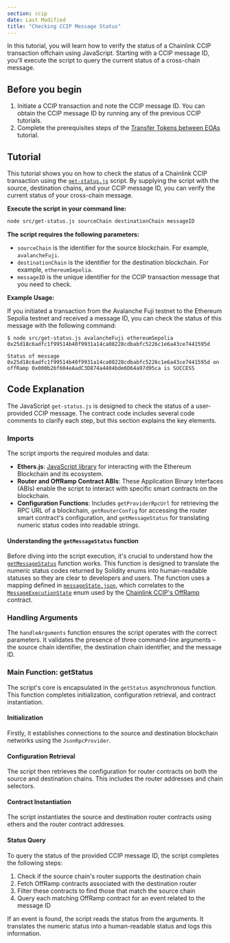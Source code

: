 ```yaml
---
section: ccip
date: Last Modified
title: "Checking CCIP Message Status"
---
```



In this tutorial, you will learn how to verify the status of a Chainlink CCIP transaction offchain using JavaScript. Starting with a CCIP message ID, you'll execute the script to query the current status of a cross-chain message.

## Before you begin

1. Initiate a CCIP transaction and note the CCIP message ID. You can obtain the CCIP message ID by running any of the previous CCIP tutorials.
1. Complete the prerequisites steps of the [Transfer Tokens between EOAs](/ccip/tutorials/cross-chain-tokens-from-eoa#before-you-begin) tutorial.

## Tutorial

This tutorial shows you on how to check the status of a Chainlink CCIP transaction using the [`get-status.js`](https://github.com/smartcontractkit/smart-contract-examples/blob/main/ccip/offchain/javascript/src/get-status.js) script. By supplying the script with the source, destination chains, and your CCIP message ID, you can verify the current status of your cross-chain message.

**Execute the script in your command line:**

```bash
node src/get-status.js sourceChain destinationChain messageID
```

**The script requires the following parameters:**

- `sourceChain` is the identifier for the source blockchain. For example, `avalancheFuji`.
- `destinationChain` is the identifier for the destination blockchain. For example, `ethereumSepolia`.
- `messageID` is the unique identifier for the CCIP transaction message that you need to check.

**Example Usage:**

If you initiated a transaction from the Avalanche Fuji testnet to the Ethereum Sepolia testnet and received a message ID, you can check the status of this message with the following command:

```text
$ node src/get-status.js avalancheFuji ethereumSepolia 0x25d18c6adfc1f99514b40f9931a14ca08228cdbabfc5226c1e6a43ce7441595d

Status of message 0x25d18c6adfc1f99514b40f9931a14ca08228cdbabfc5226c1e6a43ce7441595d on offRamp 0x000b26f604eAadC3D874a4404bde6D64a97d95ca is SUCCESS
```

## Code Explanation

The JavaScript `get-status.js` is designed to check the status of a user-provided CCIP message. The contract code includes several code comments to clarify each step, but this section explains the key elements.

### Imports

The script imports the required modules and data:

- **Ethers.js**: [JavaScript library](https://docs.ethers.org/v6/) for interacting with the Ethereum Blockchain and its ecosystem.
- **Router and OffRamp Contract ABIs**: These Application Binary Interfaces (ABIs) enable the script to interact with specific smart contracts on the blockchain.
- **Configuration Functions**: Includes `getProviderRpcUrl` for retrieving the RPC URL of a blockchain, `getRouterConfig` for accessing the router smart contract's configuration, and `getMessageStatus` for translating numeric status codes into readable strings.

#### Understanding the `getMessageStatus` function

Before diving into the script execution, it's crucial to understand how the [`getMessageStatus`](https://github.com/smartcontractkit/smart-contract-examples/blob/main/ccip/offchain/javascript/src/config/offramp.js) function works. This function is designed to translate the numeric status codes returned by Solidity enums into human-readable statuses so they are clear to developers and users. The function uses a mapping defined in [`messageState.json`](https://github.com/smartcontractkit/smart-contract-examples/blob/main/ccip/offchain/config/messageState.json), which correlates to the [`MessageExecutionState`](https://github.com/smartcontractkit/ccip/tree/release/contracts-ccip-1.5.0/contracts/src/v0.8/ccip/libraries/Internal.sol#L144) enum used by the [Chainlink CCIP's OffRamp](/ccip/architecture#offramp) contract.

### Handling Arguments

The `handleArguments` function ensures the script operates with the correct parameters. It validates the presence of three command-line arguments – the source chain identifier, the destination chain identifier, and the message ID.

### Main Function: getStatus

The script's core is encapsulated in the `getStatus` asynchronous function. This function completes initialization, configuration retrieval, and contract instantiation.

#### Initialization

Firstly, it establishes connections to the source and destination blockchain networks using the `JsonRpcProvider`.

#### Configuration Retrieval

The script then retrieves the configuration for router contracts on both the source and destination chains. This includes the router addresses and chain selectors.

#### Contract Instantiation

The script instantiates the source and destination router contracts using ethers and the router contract addresses.

#### Status Query

To query the status of the provided CCIP message ID, the script completes the following steps:

1. Check if the source chain's router supports the destination chain
2. Fetch OffRamp contracts associated with the destination router
3. Filter these contracts to find those that match the source chain
4. Query each matching OffRamp contract for an event related to the message ID

If an event is found, the script reads the status from the arguments. It translates the numeric status into a human-readable status and logs this information.
